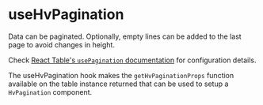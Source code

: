 
<Meta
  of={TableHooksStories}
  title="Visualizations/Table/Table Hooks/useHvPagination"
/>

# useHvPagination

Data can be paginated. Optionally, empty lines can be added to the last page to avoid changes in height.

Check [React Table's `usePagination` documentation](https://react-table-v7-docs.netlify.app/docs/api/usePagination) for configuration details.

The useHvPagination hook makes the `getHvPaginationProps` function available on the table instance returned that can be used to setup a
`HvPagination` component.

<Canvas of={TableHooksStories.UseHvPaginationStory} />
